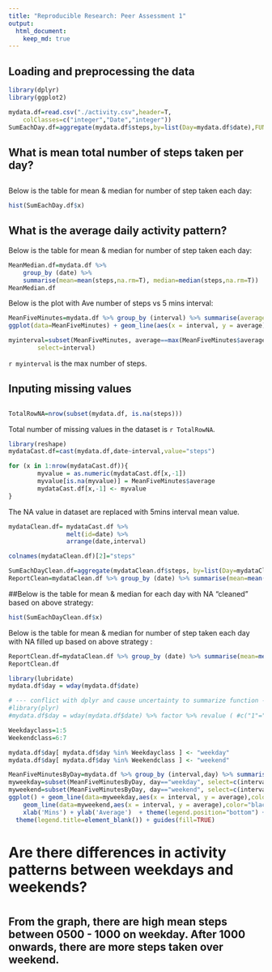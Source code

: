 ```yaml
---
title: "Reproducible Research: Peer Assessment 1"
output: 
  html_document:
    keep_md: true
---
```



## Loading and preprocessing the data

```r
library(dplyr)
library(ggplot2)
```

```r
mydata.df=read.csv("./activity.csv",header=T,
	colClasses=c("integer","Date","integer"))
SumEachDay.df=aggregate(mydata.df$steps,by=list(Day=mydata.df$date),FUN=sum)
```

##
## What is mean total number of steps taken per day?
##
Below is the table for mean & median for number of step taken each day:
```r
hist(SumEachDay.df$x)
```

## What is the average daily activity pattern?

Below is the table for mean & median for number of step taken each day:
```r
MeanMedian.df=mydata.df %>% 
	group_by (date) %>% 
	summarise(mean=mean(steps,na.rm=T), median=median(steps,na.rm=T))
MeanMedian.df
```

Below is the plot with Ave number of steps vs 5 mins interval:
```r
MeanFiveMinutes=mydata.df %>% group_by (interval) %>% summarise(average=mean(steps,na.rm=T))
ggplot(data=MeanFiveMinutes) + geom_line(aes(x = interval, y = average)) + xlab('Mins') + ylab('Average')
```

```r
myinterval=subset(MeanFiveMinutes, average==max(MeanFiveMinutes$average),
        select=interval)
```
`r myinterval` is the max number of steps.

##
## Inputing missing values
##
```r
TotalRowNA=nrow(subset(mydata.df, is.na(steps)))
```
Total number of missing values in the dataset is `r TotalRowNA`.

```r
library(reshape)
mydataCast.df=cast(mydata.df,date~interval,value="steps")

for (x in 1:nrow(mydataCast.df)){
        myvalue = as.numeric(mydataCast.df[x,-1])
        myvalue[is.na(myvalue)] = MeanFiveMinutes$average
        mydataCast.df[x,-1] <- myvalue
}
```

The NA value in dataset are replaced with 5mins interval  mean value.

```r
mydataClean.df= mydataCast.df %>%
                melt(id=date) %>%
                arrange(date,interval)

colnames(mydataClean.df)[2]="steps"

```


```r
SumEachDayClean.df=aggregate(mydataClean.df$steps, by=list(Day=mydataClean.df$date),FUN=sum)
ReportClean=mydataClean.df %>% group_by (date) %>% summarise(mean=mean(steps,na.rm=T), median=median(steps,na.rm=T))
```

##Below is the table for mean & median for each day with NA "cleaned" based on above strategy:
```r
hist(SumEachDayClean.df$x)
```

Below is the table for mean & median for number of step taken each day with NA filled up based on above strategy :
```r
ReportClean.df=mydataClean.df %>% group_by (date) %>% summarise(mean=mean(steps,na.rm=T), median=median(steps,na.rm=T))
ReportClean.df
```


```r

library(lubridate)
mydata.df$day = wday(mydata.df$date) 

# --- conflict with dplyr and cause uncertainty to summarize function -------
#library(plyr)
#mydata.df$day = wday(mydata.df$date) %>% factor %>% revalue ( #c("1"="weekday","2"="weekday","3"="weekday","4"="weekday","5"="weekday", "6"="weekend", #"0"="weekend"))

Weekdayclass=1:5
Weekendclass=6:7

mydata.df$day[ mydata.df$day %in% Weekdayclass ] <- "weekday"
mydata.df$day[ mydata.df$day %in% Weekendclass ] <- "weekend"

MeanFiveMinutesByDay=mydata.df %>% group_by (interval,day) %>% summarise(average=mean(steps,na.rm=T))
myweekday=subset(MeanFiveMinutesByDay, day=="weekday", select=c(interval, average))
myweekend=subset(MeanFiveMinutesByDay, day=="weekend", select=c(interval, average))
ggplot() + geom_line(data=myweekday,aes(x = interval, y = average),color="red") + 
	geom_line(data=myweekend,aes(x = interval, y = average),color="black") + 
	xlab('Mins') + ylab('Average')  + theme(legend.position="bottom") + 
  theme(legend.title=element_blank()) + guides(fill=TRUE)

```

# Are there differences in activity patterns between weekdays and weekends?
# 
## From the graph, there are high mean steps between 0500 - 1000 on weekday. After 1000 onwards,  there are more steps taken over weekend.
